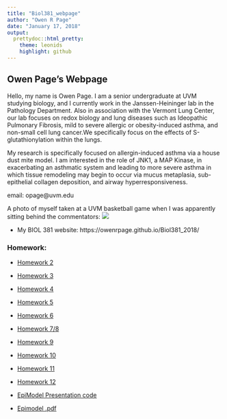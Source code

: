 ```yaml
---
title: "Biol381_webpage"
author: "Owen R Page"
date: "January 17, 2018"
output:  
  prettydoc::html_pretty:
    theme: leonids
    highlight: github
---
```



## Owen Page's Webpage
  Hello, my name is Owen Page. I am a senior undergraduate at UVM studying biology, and I currently work in the Janssen-Heininger lab in the Pathology Department. Also in association with the Vermont Lung Center, our lab focuses on redox biology and lung diseases such as Ideopathic Pulmonary Fibrosis, mild to severe allergic or obesity-induced asthma, and non-small cell lung cancer.We specifically focus on the effects of S-glutathionylation within the lungs. 

  My research is specifically focused on allergin-induced asthma via a house dust mite model. I am interested in the role of JNK1, a MAP Kinase, in exacerbating an asthmatic system and leading to more severe asthma in which tissue remodeling may begin to occur via mucus metaplasia, sub-epithelial collagen deposition, and airway hyperresponsiveness.

email: opage@uvm.edu

A photo of myself taken at a UVM basketball game when I was apparently sitting behind the commentators:
 ![](Owen.jpg)

* My  BIOL 381 website: https://owenrpage.github.io/Biol381_2018/

### Homework:
+ [Homework 2](Homework_2.html)
+ [Homework 3](hw3beamer.pdf)
+ [Homework 4](hw.html)
+ [Homework 5](hw5.html)
+ [Homework 6](hw6.html)
+ [Homework 7/8](hw7.html)
+ [Homework 9](hw9.html)
+ [Homework 10](HW10.html)
+ [Homework 11](hw11.html)
+ [Homework 12](Homework_12.html)


+ [EpiModel Presentation code](EpiModel file.R)
+ [Epimodel .pdf](EMp2.pdf)